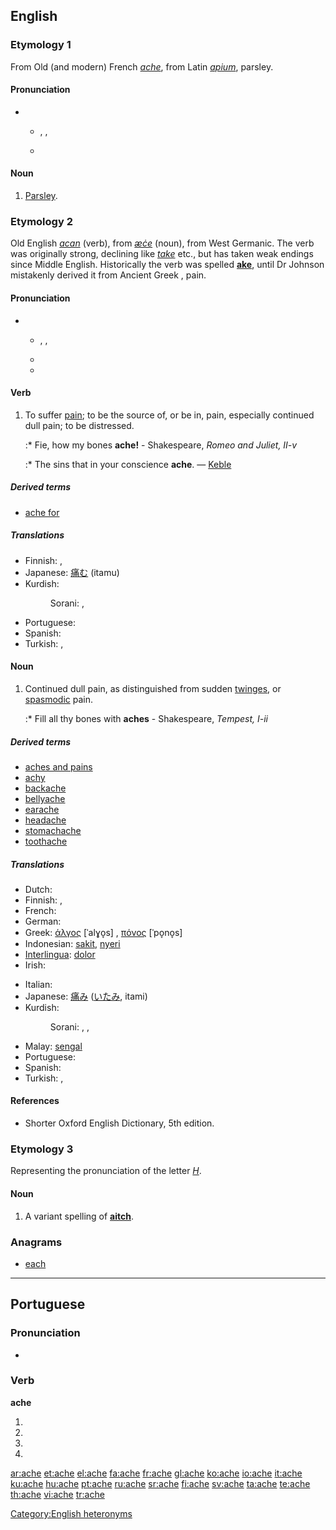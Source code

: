 ==English==

===Etymology 1===
From Old (and modern) French ''[[#French|ache]]'', from Latin ''[[apium]]'', parsley.

====Pronunciation====
** {{enPR|āch}}, {{IPA|/eɪtʃ/}}, {{SAMPA|/eItS/}}
** {{rhymes|eɪtʃ}}

====Noun====
{{en-noun}}

# {{obsolete}} [[parsley|Parsley]].

===Etymology 2===
Old English ''[[acan]]'' (verb), from ''[[æce|æċe]]'' (noun), from West Germanic.  The verb was originally strong, declining like ''[[take]]'' etc., but has taken weak endings since Middle English. Historically the verb was spelled '''[[ake]]''', until Dr Johnson mistakenly derived it from Ancient Greek '''{{polytonic|[[ἄχος]]}}''', pain.

====Pronunciation====
** {{enPR|āk}}, {{IPA|/eɪk/}}, {{SAMPA|/eIk/}}
** {{audio|en-us-ache.ogg|Audio (US)}}
** {{rhymes|eɪk}}

====Verb====
{{en-verb|aches|aching|ached}}

# {{intransitive}} To suffer [[pain]]; to be the source of, or be in, pain, especially continued dull pain; to be distressed.
#:* Fie, how my bones '''ache!''' - Shakespeare, ''Romeo and Juliet, II-v''
#:* The sins that in your conscience '''ache'''. &mdash; [[Keble]]

=====Derived terms=====
* [[ache for]]

=====Translations=====
{{trans-top|be distressed}}
* Finnish: {{t-|fi|särkeä}}, {{t-|fi|jomottaa}}
* Japanese: [[痛む]] (itamu)
* Kurdish:
*: Sorani: {{t|ku|ئێش|tr=aésh|sc=KUchar}}, {{t|ku|یێش|tr=yésh|sc=KUchar}}
{{trans-mid}}
* Portuguese: {{t+|pt|doer}}
* Spanish: {{t-|es|doler}}
* Turkish: {{t+|tr|ağrımak}}, {{t+|tr|acımak}}
{{trans-bottom}}

====Noun====
{{en-noun}}

# Continued dull pain, as distinguished from sudden [[twinges]], or [[spasmodic]] pain.
#:* Fill all thy bones with '''aches''' - Shakespeare, ''Tempest, I-ii''

=====Derived terms=====
* [[aches and pains]]
* [[achy]]
* [[backache]]
* [[bellyache]]
* [[earache]]
* [[headache]]
* [[stomachache]]
* [[toothache]]

=====Translations=====
{{trans-top|dull pain}}
* Dutch: {{t+|nl|pijn|m}}
* Finnish: {{t-|fi|särky}}, {{t+|fi|kipu}}
* French: {{t+|fr|douleur|f}}
* German: {{t+|de|Schmerz|m}}
* Greek: [[άλγος]] [ˈalɣo̞s] {{n}}, [[πόνος]] [ˈpo̞no̞s] {{m}}
* Indonesian: [[sakit]], [[nyeri]]
* [[Interlingua]]: [[dolor]]
* Irish: {{t-|ga|tinneas|m|xs=Irish}}
{{trans-mid}}
* Italian: {{t+|it|dolore}}
* Japanese: [[痛み]] ([[いたみ]], itami)
* Kurdish:
*: Sorani: {{t|ku|ئێش|tr=aésh|sc=KUchar}}, {{t|ku|یێش|tr=yésh|sc=KUchar}}, {{t-|ku|ژان|tr=jan|sc=KUchar}}
* Malay: [[sengal]]
* Portuguese: {{t+|pt|dor|f}}
* Spanish: {{t+|es|dolor|m}}
* Turkish: {{t+|tr|ağrı}}, {{t+|tr|acı}}
{{trans-bottom}}

====References====
* Shorter Oxford English Dictionary, 5th edition.

===Etymology 3===
Representing the pronunciation of the letter ''[[H]]''.

====Noun====
{{en-noun}}

# {{rare}} A variant spelling of '''[[aitch]]'''.

===Anagrams===
* [[each]]

[[Category:English heteronyms]]

----

==Portuguese==

===Pronunciation===
* {{hyphenation|a|che}}

===Verb===
'''ache'''

# {{pt-verb form of|[[achar]]|ar|subjunctive|present|singular|first}}
# {{pt-verb form of|[[achar]]|ar|subjunctive|present|singular|third}}
# {{pt-verb form of|[[achar]]|ar|imperative|affirmative|singular|third|}}
# {{pt-verb form of|[[achar]]|ar|imperative|negative|singular|third|}}

[[ar:ache]]
[[et:ache]]
[[el:ache]]
[[fa:ache]]
[[fr:ache]]
[[gl:ache]]
[[ko:ache]]
[[io:ache]]
[[it:ache]]
[[ku:ache]]
[[hu:ache]]
[[pt:ache]]
[[ru:ache]]
[[sr:ache]]
[[fi:ache]]
[[sv:ache]]
[[ta:ache]]
[[te:ache]]
[[th:ache]]
[[vi:ache]]
[[tr:ache]]